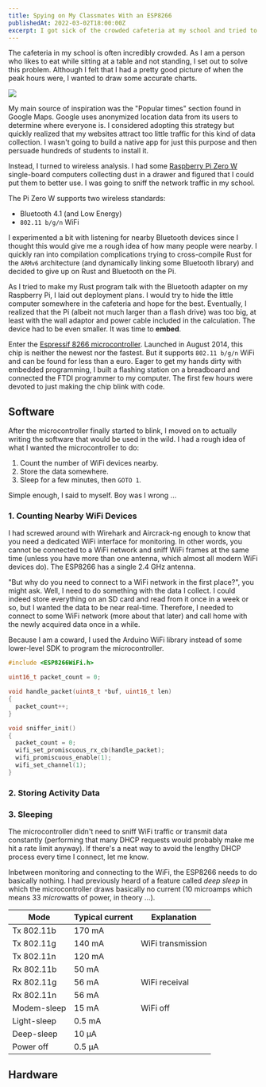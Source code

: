 ```yaml
---
title: Spying on My Classmates With an ESP8266
publishedAt: 2022-03-02T18:00:00Z
excerpt: I got sick of the crowded cafeteria at my school and tried to gain insight into when people go there.
---
```


The cafeteria in my school is often incredibly crowded. As I am a person who likes to eat while
sitting at a table and not standing, I set out to solve this problem. Although I felt that I had a
pretty good picture of when the peak hours were, I wanted to draw some accurate charts.

![](https://lh3.googleusercontent.com/BL8ZDqdxEpo4SHbZTzCk_BppFbNjcMR-qKqFUx8ua1B522GfghtU6R10TVWZxS9FbUA=w400)

My main source of inspiration was the "Popular times" section found in Google Maps. Google uses
anonymized location data from its users to determine where everyone is. I considered adopting this
strategy but quickly realized that my websites attract too little traffic for this kind of data collection.
I wasn't going to build a native app for just this purpose and then persuade hundreds of students to
install it.

Instead, I turned to wireless analysis. I had some [Raspberry Pi Zero W](https://www.raspberrypi.com/products/raspberry-pi-zero-w/)
single-board computers collecting dust in a drawer and figured that I could put them to better use.
I was going to sniff the network traffic in my school.

The Pi Zero W supports two wireless standards:

- Bluetooth 4.1 (and Low Energy)
- `802.11 b/g/n` WiFi

I experimented a bit with listening for nearby Bluetooth devices since I thought this would give me
a rough idea of how many people were nearby. I quickly ran into compilation complications trying to
cross-compile Rust for the `ARMv6` architecture (and dynamically linking some Bluetooth library) and
decided to give up on Rust and Bluetooth on the Pi.

As I tried to make my Rust program talk with the Bluetooth adapter on my Raspberry Pi, I
laid out deployment plans. I would try to hide the little computer somewhere in the cafeteria and
hope for the best. Eventually, I realized that the Pi (albeit not much larger than a flash drive) was
too big, at least with the wall adaptor and power cable included in the calculation. The device had
to be even smaller. It was time to **embed**.

Enter the [Espressif 8266 microcontroller](https://www.espressif.com/en/products/socs/esp8266).
Launched in August 2014, this chip is neither the newest nor the fastest. But it supports `802.11 b/g/n`
WiFi and can be found for less than a euro. Eager to get my hands dirty with embedded programming,
I built a flashing station on a breadboard and connected the FTDI programmer to my computer. The first
few hours were devoted to just making the chip blink with code.

## Software

After the microcontroller finally started to blink, I moved on to actually writing the software that
would be used in the wild. I had a rough idea of what I wanted the microcontroller to do:

1. Count the number of WiFi devices nearby.
2. Store the data somewhere.
3. Sleep for a few minutes, then `GOTO 1`.

Simple enough, I said to myself. Boy was I wrong ...

### 1. Counting Nearby WiFi Devices

I had screwed around with Wirehark and Aircrack-ng enough to know that you need a dedicated WiFi
interface for monitoring. In other words, you cannot be connected to a WiFi network and sniff
WiFi frames at the same time (unless you have more than one antenna, which almost all modern WiFi
devices do). The ESP8266 has a single 2.4&nbsp;GHz antenna.

"But why do you need to connect to a WiFi network in the first place?", you might ask. Well, I need to
do something with the data I collect. I could indeed store everything on an SD card and read from it once
in a week or so, but I wanted the data to be near real-time. Therefore, I needed to connect to some WiFi
network (more about that later) and call home with the newly acquired data once in a while.

Because I am a coward, I used the Arduino WiFi library instead of some lower-level SDK to program the
microcontroller.

```cpp filename=main.cpp
#include <ESP8266WiFi.h>

uint16_t packet_count = 0;

void handle_packet(uint8_t *buf, uint16_t len)
{
  packet_count++;
}

void sniffer_init()
{
  packet_count = 0;
  wifi_set_promiscuous_rx_cb(handle_packet);
  wifi_promiscuous_enable(1);
  wifi_set_channel(1);
}
```

### 2. Storing Activity Data

### 3. Sleeping

The microcontroller didn't need to sniff WiFi traffic or transmit data constantly (performing that
many DHCP requests would probably make me hit a rate limit anyway). If there's a neat way to avoid
the lengthy DHCP process every time I connect, let me know.

Inbetween monitoring and connecting to the WiFi, the ESP8266 needs to do basically nothing. I had
previously heard of a feature called _deep sleep_ in which the microcontroller draws basically no
current (10 microamps which means 33 *micro*watts of power, in theory ...).

<table>
  <thead>
    <tr>
      <th>Mode</th>
      <th>Typical current</th>
      <th>Explanation</th>
    </tr>
  </thead>
  <tbody>
    <tr>
      <td>Tx 802.11b</td>
      <td>170 mA</td>
      <td rowSpan="3">WiFi transmission</td>
    </tr>
    <tr>
      <td>Tx 802.11g</td>
      <td>140 mA</td>
    </tr>
    <tr>
      <td>Tx 802.11n</td>
      <td>120 mA</td>
    </tr>
    <tr>
      <td>Rx 802.11b</td>
      <td>50 mA</td>
      <td rowSpan="3">WiFi receival</td>
    </tr>
    <tr>
      <td>Rx 802.11g</td>
      <td>56 mA</td>
    </tr>
    <tr>
      <td>Rx 802.11n</td>
      <td>56 mA</td>
    </tr>
    <tr>
      <td>Modem-sleep</td>
      <td>15 mA</td>
      <td>WiFi off</td>
    </tr>
    <tr>
      <td>Light-sleep</td>
      <td>0.5 mA</td>
      <td></td>
    </tr>
    <tr>
      <td>Deep-sleep</td>
      <td>10 µA</td>
      <td></td>
    </tr>
    <tr>
      <td>Power off</td>
      <td>0.5 µA</td>
      <td></td>
    </tr>
  </tbody>
</table>

## Hardware

